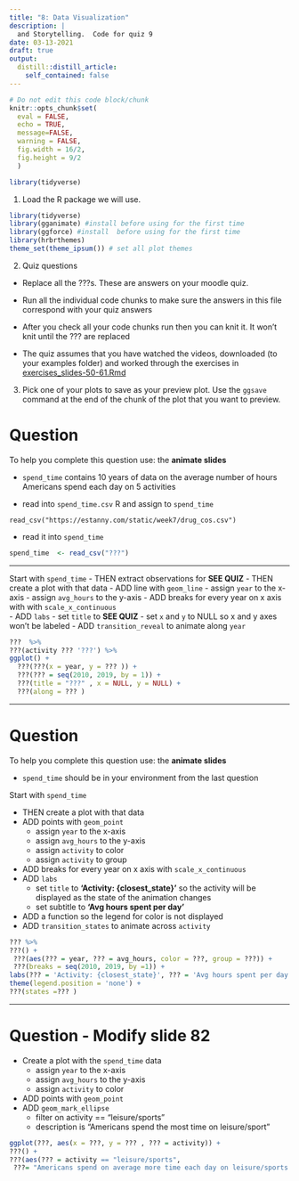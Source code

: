 ```yaml
---
title: "8: Data Visualization"
description: |
  and Storytelling.  Code for quiz 9
date: 03-13-2021
draft: true
output:
  distill::distill_article:
    self_contained: false
---
```



```r
# Do not edit this code block/chunk
knitr::opts_chunk$set(
  eval = FALSE,
  echo = TRUE, 
  message=FALSE, 
  warning = FALSE, 
  fig.width = 16/2, 
  fig.height = 9/2
  )

library(tidyverse)
```


1.  Load the R package we will use.

```r
library(tidyverse)
library(gganimate) #install before using for the first time
library(ggforce) #install  before using for the first time
library(hrbrthemes)
theme_set(theme_ipsum()) # set all plot themes 
```


2. Quiz questions

- Replace all the ???s. These are answers on your moodle quiz.  
* Run all the individual code chunks to make sure the answers in this file correspond with your quiz answers
* After you check all your code chunks run then you can knit it.  It won't knit until the ??? are replaced


* The quiz assumes that you have watched the videos, downloaded (to your examples folder) and worked through the exercises in [exercises_slides-50-61.Rmd](https://stanny.moodle.school/mod/assign/view.php?id=3117)


3. Pick one of your plots to save as your preview plot.  Use the `ggsave` command at the end of the chunk of the plot that you want to preview.  



Question
========

To help you complete this question use: the **animate slides** 

- `spend_time` contains 10 years of data on the average number of hours  Americans spend each day on 5 activities

- read  into `spend_time.csv` R and assign to  `spend_time`

`read_csv("https://estanny.com/static/week7/drug_cos.csv")`

- read it into  `spend_time`

```r
spend_time  <- read_csv("???")
```


***

Start with `spend_time`
- THEN extract observations for **SEE QUIZ**
- THEN create a plot with that data
- ADD line with `geom_line` 
    - assign `year` to the x-axis
    - assign `avg_hours` to the y-axis
- ADD breaks for every year on x axis with with `scale_x_continuous`  
- ADD `labs` 
    - set `title` to **SEE QUIZ**
    - set `x` and `y` to NULL so x and y axes won't be labeled 
- ADD `transition_reveal` to animate along `year`


```r

???  %>% 
???(activity ??? '???') %>% 
ggplot() +
  ???(???(x = year, y = ??? )) +
  ???(??? = seq(2010, 2019, by = 1)) +
  ???(title = "???" , x = NULL, y = NULL) +
  ???(along = ??? ) 

```

****

# Question

To help you complete this question use: the **animate slides** 

- `spend_time` should be in your environment from the last question


Start with `spend_time`

- THEN create a plot with that data
- ADD points with `geom_point` 
    - assign `year` to the x-axis
    - assign `avg_hours` to the y-axis
    - assign `activity` to color
    - assign `activity` to group
- ADD breaks for every year on x axis with `scale_x_continuous`  
- ADD `labs` 
    - set `title` to **'Activity: {closest_state}'** so the activity will be displayed as the state of the animation changes
    - set subtitle to **'Avg hours spent per day'**
- ADD a function so the legend for color is not displayed 
- ADD `transition_states` to animate across `activity` 



```r
??? %>%  
???() + 
 ???(aes(??? = year, ??? = avg_hours, color = ???, group = ???)) +
 ???(breaks = seq(2010, 2019, by =1)) +
labs(??? = 'Activity: {closest_state}', ??? = 'Avg hours spent per day') ???
theme(legend.position = 'none') + 
???(states =??? ) 

```


****

# Question - Modify slide 82

- Create a plot with the  `spend_time` data
    - assign `year` to the x-axis
    - assign `avg_hours` to the y-axis
    - assign `activity` to color
- ADD points with `geom_point` 
- ADD `geom_mark_ellipse` 
    + filter on activity == "leisure/sports"
    + description is "Americans spend the most time on leisure/sport"


```r
ggplot(???, aes(x = ???, y = ??? , ??? = activity)) +
???() +
???(aes(??? = activity == "leisure/sports",
 ???= "Americans spend on average more time each day on leisure/sports than the other activities"))
```
